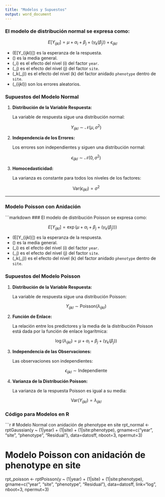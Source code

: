 ```yaml
---
title: "Modelos y Supuestos"
output: word_document
---
```

### El modelo de distribución normal se expresa como:

$$
E[Y_{ijkl}] = \mu + \alpha_i + \beta_j + (\gamma_k(\beta_j)) + \epsilon_{ijkl}
$$

- \(E[Y_{ijkl}]\) es la esperanza de la respuesta.
- \(\mu\) es la media general.
- \(\alpha_i\) es el efecto del nivel \(i\) del factor `year`.
- \(\beta_j\) es el efecto del nivel \(j\) del factor `site`.
- \(\gamma_k(\beta_j)\) es el efecto del nivel \(k\) del factor anidado `phenotype` dentro de `site`.
- \(\epsilon_{ijkl}\) son los errores aleatorios.

### Supuestos del Modelo Normal

1. **Distribución de la Variable Respuesta:**

   La variable de respuesta sigue una distribución normal:

   $$
   Y_{ijkl} \sim \mathcal{N}(\mu, \sigma^2)
   $$

2. **Independencia de los Errores:**

   Los errores son independientes y siguen una distribución normal:

   $$
   \epsilon_{ijkl} \sim \mathcal{N}(0, \sigma^2)
   $$

3. **Homocedasticidad:**

   La varianza es constante para todos los niveles de los factores:

   $$
   \text{Var}(\epsilon_{ijkl}) = \sigma^2
   $$

---

### Modelo Poisson con Anidación

```markdown
### El modelo de distribución Poisson se expresa como:

$$
E[Y_{ijkl}] = \exp(\mu + \alpha_i + \beta_j + (\gamma_k(\beta_j)))
$$

- \(E[Y_{ijkl}]\) es la esperanza de la respuesta.
- \(\mu\) es la media general.
- \(\alpha_i\) es el efecto del nivel \(i\) del factor `year`.
- \(\beta_j\) es el efecto del nivel \(j\) del factor `site`.
- \(\gamma_k(\beta_j)\) es el efecto del nivel \(k\) del factor anidado `phenotype` dentro de `site`.

### Supuestos del Modelo Poisson

1. **Distribución de la Variable Respuesta:**

   La variable de respuesta sigue una distribución Poisson:

   $$
   Y_{ijkl} \sim \text{Poisson}(\lambda_{ijkl})
   $$

2. **Función de Enlace:**

   La relación entre los predictores y la media de la distribución Poisson está dada por la función de enlace logarítmica:

   $$
   \log(\lambda_{ijkl}) = \mu + \alpha_i + \beta_j + (\gamma_k(\beta_j))
   $$

3. **Independencia de las Observaciones:**

   Las observaciones son independientes:

   $$
   \epsilon_{ijkl} \sim \text{Independiente}
   $$

4. **Varianza de la Distribución Poisson:**

   La varianza de la respuesta Poisson es igual a su media:

   $$
   \text{Var}(Y_{ijkl}) = \lambda_{ijkl}
   $$

### Código para Modelos en R

```r
# Modelo Normal con anidación de phenotype en site
rpt_normal <- rptGaussian(y ~ (1|year) + (1|site) + (1|site:phenotype),
                          grname=c("year", "site", "phenotype", "Residual"),
                          data=datosff, nboot=3, npermut=3)

# Modelo Poisson con anidación de phenotype en site
rpt_poisson <- rptPoisson(y ~ (1|year) + (1|site) + (1|site:phenotype),
                          grname=c("year", "site", "phenotype", "Residual"),
                          data=datosff, link="log", nboot=3, npermut=3)
